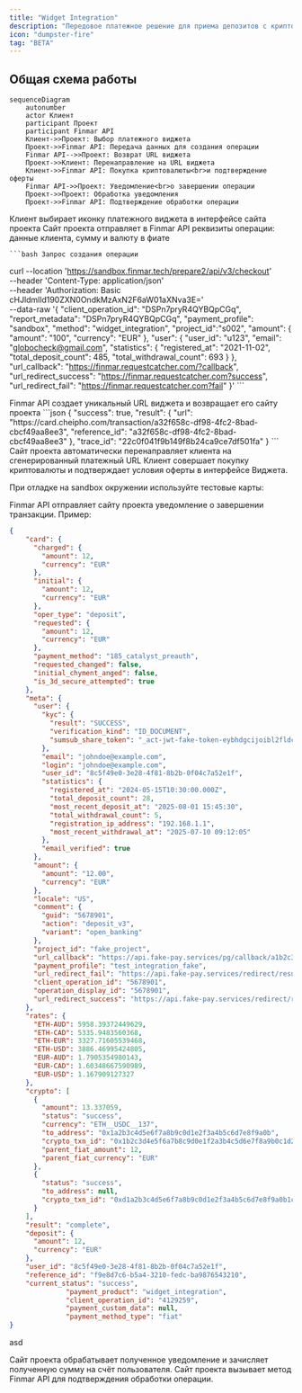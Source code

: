 ```yaml
---
title: "Widget Integration"
description: "Передовое платежное решение для приема депозитов с криптозеркалированием"
icon: "dumpster-fire"
tag: "BETA"
---
```



## Общая схема работы

```mermaid
sequenceDiagram
    autonumber
    actor Клиент
    participant Проект
    participant Finmar API
    Клиент->>Проект: Выбор платежного виджета
    Проект->>Finmar API: Передача данных для создания операции
    Finmar API-->>Проект: Возврат URL виджета
    Проект->>Клиент: Перенаправление на URL виджета
    Клиент->>Finmar API: Покупка криптовалюты<br>и подтверждение оферты
    Finmar API->>Проект: Уведомление<br>о завершении операции
    Проект->>Проект: Обработка уведомления
    Проект->>Finmar API: Подтверждение обработки операции

```

<Steps>
  <Step title="Выбор платежного виджета">
    Клиент выбирает иконку платежного виджета в интерфейсе сайта проекта
  </Step>
  <Step title="Передача данных для создания операции">
    Сайт проекта отправляет в Finmar API реквизиты операции: данные клиента, сумму и валюту в фиате

  <Accordion title="Пример запроса создания" icon="terminal">

    
     
    ```bash Запрос создания операции
curl --location 'https://sandbox.finmar.tech/prepare2/api/v3/checkout' \
--header 'Content-Type: application/json' \
--header 'Authorization: Basic cHJldmlld190ZXN0OndkMzAxN2F6aW01aXNva3E=' \
--data-raw '{
    "client_operation_id": "DSPn7pryR4QYBQpCGq",
    "report_metadata": "DSPn7pryR4QYBQpCGq",
    "payment_profile": "sandbox",
    "method": "widget_integration",
    "project_id":"s002",
    "amount": {
        "amount": "100",
        "currency": "EUR"
    },
    "user": {
        "user_id": "u123",
        "email": "globocheck@gmail.com",
        "statistics": {
            "registered_at": "2021-11-02",
            "total_deposit_count": 485,
            "total_withdrawal_count": 693
        }
    },
    "url_callback": "https://finmar.requestcatcher.com/?callback",
    "url_redirect_success": "https://finmar.requestcatcher.com?success",
    "url_redirect_fail": "https://finmar.requestcatcher.com?fail"
}'
    ```
     </Accordion>

  </Step>
  <Step title="Получение URL виджета">
    Finmar API создает уникальный URL виджета и возвращает его сайту проекта
  <Accordion title="Пример ответа" icon="server">
    ```json
    {
    "success": true,
    "result": {
        "url": "https://card.cheipho.com/transaction/a32f658c-df98-4fc2-8bad-cbcf49aa8ee3",
        "reference_id": "a32f658c-df98-4fc2-8bad-cbcf49aa8ee3"
    },
    "trace_id": "22c0f041f9b149f8b24ca9ce7df501fa"
}
    ```
   </Accordion>
  </Step>
  <Step title="Перенаправление клиента">
    Сайт проекта автоматически перенаправляет клиента на сгенерированный платежный URL
  </Step>
  <Step title="Проведение операции">
    Клиент совершает покупку криптовалюты и подтверждает условия оферты в интерфейсе Виджета.

При отладке на sandbox окружении используйте тестовые карты:

<TestCards/>
  
  </Step>
  <Step title="Уведомление о завершении операции">
    Finmar API отправляет сайту проекта уведомление о завершении транзакции. Пример:

<Accordion title="Пример уведомления" icon="sparkles">
    
```json
{
    "card": {
      "charged": {
        "amount": 12,
        "currency": "EUR"
      },
      "initial": {
        "amount": 12,
        "currency": "EUR"
      },
      "oper_type": "deposit",
      "requested": {
        "amount": 12,
        "currency": "EUR"
      },
      "payment_method": "185_catalyst_preauth",
      "requested_changed": false,
      "initial_chyment_anged": false,
      "is_3d_secure_attempted": true
    },
    "meta": {
      "user": {
        "kyc": {
          "result": "SUCCESS",
          "verification_kind": "ID_DOCUMENT",
          "sumsub_share_token": "_act-jwt-fake-token-eybhdgcijoibl2fldc2mjpib25lih0-eyjqdgiioijnwf-hjy1otc0otqtntg1ns00nmqslwkzodytlwlwy2rlnjeyzgm4mcisinjsiioiahr0cHM6ly9hccm2n3vtywjllmzyzwuihw."
        },
        "email": "johndoe@example.com",
        "login": "johndoe@example.com",
        "user_id": "8c5f49e0-3e28-4f81-8b2b-0f04c7a52e1f",
        "statistics": {
          "registered_at": "2024-05-15T10:30:00.000Z",
          "total_deposit_count": 28,
          "most_recent_deposit_at": "2025-08-01 15:45:30",
          "total_withdrawal_count": 5,
          "registration_ip_address": "192.168.1.1",
          "most_recent_withdrawal_at": "2025-07-10 09:12:05"
        },
        "email_verified": true
      },
      "amount": {
        "amount": "12.00",
        "currency": "EUR"
      },
      "locale": "US",
      "comment": {
        "guid": "5678901",
        "action": "deposit_v3",
        "variant": "open_banking"
      },
      "project_id": "fake_project",
      "url_callback": "https://api.fake-pay.services/pg/callback/a1b2c3d4-e5f6-7890-1234-567890abcdef/deposit",
      "payment_profile": "test_integration_fake",
      "url_redirect_fail": "https://api.fake-pay.services/redirect/result/a1b2c3d4-e5f6-7890-1234-567890abcdef/deposit/5678901/failure",
      "client_operation_id": "5678901",
      "operation_display_id": "5678901",
      "url_redirect_success": "https://api.fake-pay.services/redirect/result/a1b2c3d4-e5f6-7890-1234-567890abcdef/deposit/5678901/success"
    },
    "rates": {
      "ETH-AUD": 5958.39372449629,
      "ETH-CAD": 5335.9483560368,
      "ETH-EUR": 3327.71605539468,
      "ETH-USD": 3886.46995424805,
      "EUR-AUD": 1.7905354980143,
      "EUR-CAD": 1.60348667590989,
      "EUR-USD": 1.167909127327
    },
    "crypto": [
      {
        "amount": 13.337059,
        "status": "success",
        "currency": "ETH__USDC__137",
        "to_address": "0x1a2b3c4d5e6f7a8b9c0d1e2f3a4b5c6d7e8f9a0b",
        "crypto_txn_id": "0x1b2c3d4e5f6a7b8c9d0e1f2a3b4c5d6e7f8a9b0c1d2e3f4a5b6c7d8e9f0a1b2c",
        "parent_fiat_amount": 12,
        "parent_fiat_currency": "EUR"
      },
      {
        "status": "success",
        "to_address": null,
        "crypto_txn_id": "0xd1a2b3c4d5e6f7a8b9c0d1e2f3a4b5c6d7e8f9a0b1c2d3e4f5a6b7c8d9e0f1a2"
      }
    ],
    "result": "complete",
    "deposit": {
      "amount": 12,
      "currency": "EUR"
    },
    "user_id": "8c5f49e0-3e28-4f81-8b2b-0f04c7a52e1f",
    "reference_id": "f9e8d7c6-b5a4-3210-fedc-ba9876543210",
    "current_status": "success",
              "payment_product": "widget_integration",
              "client_operation_id": "4129259",
              "payment_custom_data": null,
              "payment_method_type": "fiat"
}
```
            
asd

</Accordion>

  </Step>
  <Step title="Обработка уведомления">
    Сайт проекта обрабатывает полученное уведомление и зачисляет полученную сумму на счёт пользователя.
  </Step>
  <Step title="Подтверждение обработки">
    Сайт проекта вызывает метод Finmar API для подтверждения обработки операции.
  </Step>
</Steps>